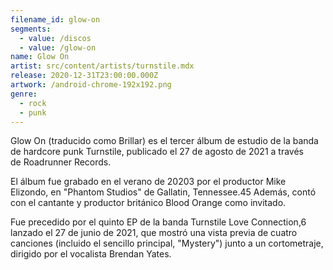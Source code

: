 ```yaml
---
filename_id: glow-on
segments:
  - value: /discos
  - value: /glow-on
name: Glow On
artist: src/content/artists/turnstile.mdx
release: 2020-12-31T23:00:00.000Z
artwork: /android-chrome-192x192.png
genre:
  - rock
  - punk
---
```


Glow On (traducido como Brillar) es el tercer álbum de estudio de la banda de hardcore punk Turnstile, publicado el 27 de agosto de 2021 a través de Roadrunner Records.

El álbum fue grabado en el verano de 20203​ por el productor Mike Elizondo, en "Phantom Studios" de Gallatin, Tennessee.4​5​ Además, contó con el cantante y productor británico Blood Orange como invitado.

Fue precedido por el quinto EP de la banda Turnstile Love Connection,6​ lanzado el 27 de junio de 2021, que mostró una vista previa de cuatro canciones (incluido el sencillo principal, "Mystery") junto a un cortometraje, dirigido por el vocalista Brendan Yates.
